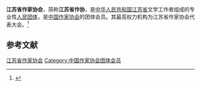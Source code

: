 {{Infobox PRCG
|机构名称 = 江苏省作家协会
|color    = #014099
|标志1    =
|届数     = 
|任期始   = 
|任期终   =
|职位1    = 主席
|人员1    = [[范小青|范小青]]
|职位2    = 副主席
|人员2    = [[韩松林|韩松林]]、[[朱苏进|朱苏进]]、[[苏童|苏童]]、[[叶兆言|叶兆言]]、[[周梅森|周梅森]]、[[储福金|储福金]]、[[毕飞宇|毕飞宇]]、[[丁帆|丁帆]]、[[许钧|许钧]]、[[张文宝|张文宝]]、[[鲁敏|鲁敏]]、[[汪政|汪政]]、[[王尧|王尧]]、[[祁智|祁智]]、[[叶弥|叶弥]]
|人数2    = 
|职位3    = 
|人员3    =
|组织法规 = 江苏省作家协会章程
|上级机构 = [[中国作家协会|中国作家协会]]
|机构类型 = [[人民团体|人民团体]]
|行政级别 = 正厅级
|中共上级 = [[中国共产党江苏省委员会|中国共产党江苏省委员会]]
|中共本级 = 中国共产党江苏省作家协会党组
|场所1    =
|地址1    =
|时期1    =
|机构1    = 
|时期2    = 
|机构2    =
|邮编1    =
|电话1    =
|官网1    =
}}
'''江苏省作家协会'''，简称'''江苏省作协'''，是[[中华人民共和国|中华人民共和国]][[江苏省|江苏省]]文学工作者组成的专业性[[人民团体|人民团体]]，是[[中国作家协会|中国作家协会]]的团体会员。其最高权力机构为江苏省作家协会代表大会。<ref>{{Cite web|title=中国作家协会章程|url=http://www.chinawriter.com.cn/zx/2012/2012-02-28/2829.html|accessdate=2020-08-26|work=中国作家网|archiveurl=https://web.archive.org/web/20120507083613/http://www.chinawriter.com.cn/zx/2012/2012-02-28/2829.html|archivedate=2012-05-07|dead-url=no}}</ref>

== 参考文献 ==
{{reflist}}

{{中华人民共和国省级行政区作家协会}}

{{Authority control}}
[[Category:江苏省作家协会|]]
[[Category:中国作家协会团体会员|Category:中国作家协会团体会员]]
